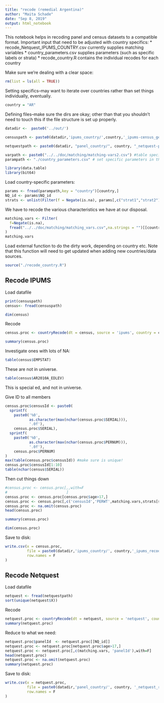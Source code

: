```yaml
---
title: "recode (remedial Argentina)"
author: "Maita Schade"
date: "Sep 8, 2019"
output: html_notebook
---
```


This notebook helps in recoding panel and census datasets to a compatible format.
Important input that need to be adjusted with country specifics:
  * recode_Netquest_IPUMS_COUNTRY.csv currently supplies matching variables
  * country_parameters.csv supplies parameters (such as specific labels or strata)
  * recode_country.R contains the individual recodes for each country


Make sure we're dealing with a clear space:
```r
rm(list = ls(all = TRUE))
```

Setting specifics--may want to iterate over countries rather than set things individually, eventually.
```r
country = "AR"
```

Defining files--make sure the dirs are okay; other than that you shouldn't need to touch this if the file structure is set up properly.
```r
datadir <-  paste0('../out/')

censuspath <- paste0(datadir,'ipums_country/',country,'_ipums-census_geo.csv')

netquestpath <- paste0(datadir, "panel_country/", country, "_netquest-panel_geo.csv")

varpath <- paste0("../../doc/matching/matching-vars2.csv") #table specifying matching vars by country
parampath <- "./country_parameters.csv" # set specific parameters in this file
```



```r
library(data.table)
library(bit64)
```

Load country-specific parameters:
```r
params <- fread(parampath,key = "country")[country,]
NQ_id <- params$NQ_id
strats <- unlist(Filter(f = Negate(is.na), params[,c("strat1","strat2")]))
```

We have to recode the various characteristics we have at our disposal.
```r
matching.vars <- Filter(
  f=Negate(is.na),
  fread("../../doc/matching/matching_vars.csv",na.strings = "")[[country]]
)
matching.vars
```


Load external function to do the dirty work, depending on country etc.
Note that this function will need to get updated when adding new countries/data sources.
```r
source("./recode_country.R")
```




## Recode IPUMS

Load datafile
```r
print(censuspath)
census<- fread(censuspath)
```
```r
dim(census)
```

Recode
```r
census.proc <- countryRecode(dt = census, source = 'ipums', country = country)
```

```r
summary(census.proc)
```


Investigate ones with lots of NA:
```r
table(census$EMPSTAT)
```
These are not in universe.
```r
table(census$AR2010A_EDLEV)
```
This is special ed, and not in universe.


Give ID to all members
```r
census.proc$censusId <- paste0(
  sprintf(
    paste0('%0',
           as.character(max(nchar(census.proc$SERIAL))),
           '.0f'),
    census.proc$SERIAL),
  sprintf(
    paste0('%0',
           as.character(max(nchar(census.proc$PERNUM))),
           '.0f'),
    census.proc$PERNUM)
)
max(table(census.proc$censusId)) #make sure is unique!
census.proc$censusId[1:10]
table(nchar(census$SERIAL))
```

Then cut things down
```r
#census.proc <- census.proc[,,with=F
#                           ]
census.proc <- census.proc[census.proc$age>17,]
census.proc <- census.proc[,c('censusId','PERWT',matching.vars,strats[strats!=""]),with=F]
census.proc <- na.omit(census.proc)
head(census.proc)

summary(census.proc)
```
```r
dim(census.proc)
```

Save to disk:
```r
write.csv(x = census.proc, 
          file = paste0(datadir,'ipums_country/', country,'_ipums_recoded.csv'),
          row.names = F
)
```



## Recode Netquest

Load datafile
```r
netquest <- fread(netquestpath)
sort(unique(netquest$X))
```

Recode
```r
netquest.proc <- countryRecode(dt = netquest, source = 'netquest', country = country)
summary(netquest.proc)
```
Reduce to what we need:

```r
netquest.proc$panelId  <- netquest.proc[[NQ_id]]
netquest.proc <- netquest.proc[netquest.proc$age>17,]
netquest.proc <- netquest.proc[,c(matching.vars, 'panelId'),with=F]
head(netquest.proc)
netquest.proc <- na.omit(netquest.proc)        
summary(netquest.proc)
```

Save to disk:
```r
write.csv(x = netquest.proc, 
          file = paste0(datadir,'panel_country/', country, '_netquest_recoded.csv'),
          row.names = F
)

```

